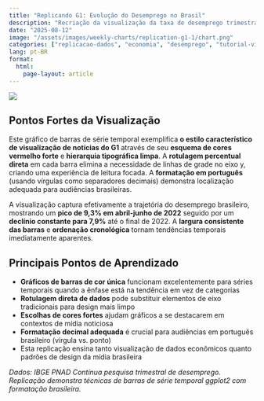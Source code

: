 ```yaml
---
title: "Replicando G1: Evolução do Desemprego no Brasil"
description: "Recriação da visualização da taxa de desemprego trimestral do G1 mostrando recuperação econômica do Brasil com design limpo de gráfico de barras usando ggplot2"
date: "2025-08-12"
image: "/assets/images/weekly-charts/replication-g1-1/chart.png"
categories: ["replicacao-dados", "economia", "desemprego", "tutorial-visualizacao"]
lang: pt-BR
format:
  html:
    page-layout: article
---
```


![](/assets/images/weekly-charts/replication-g1-1/chart.png){fig-align="center"}

## Pontos Fortes da Visualização

Este gráfico de barras de série temporal exemplifica **o estilo característico de visualização de notícias do G1** através de seu **esquema de cores vermelho forte** e **hierarquia tipográfica limpa**. A **rotulagem percentual direta** em cada barra elimina a necessidade de linhas de grade no eixo y, criando uma experiência de leitura focada. A **formatação em português** (usando vírgulas como separadores decimais) demonstra localização adequada para audiências brasileiras.

A visualização captura efetivamente a trajetória do desemprego brasileiro, mostrando um **pico de 9,3% em abril-junho de 2022** seguido por um **declínio constante para 7,9%** até o final de 2022. A **largura consistente das barras** e **ordenação cronológica** tornam tendências temporais imediatamente aparentes.

## Principais Pontos de Aprendizado

- **Gráficos de barras de cor única** funcionam excelentemente para séries temporais quando a ênfase está na tendência em vez de categorias
- **Rotulagem direta de dados** pode substituir elementos de eixo tradicionais para design mais limpo
- **Escolhas de cores fortes** ajudam gráficos a se destacarem em contextos de mídia noticiosa
- **Formatação decimal adequada** é crucial para audiências em português brasileiro (vírgula vs. ponto)
- Esta replicação ensina tanto visualização de dados econômicos quanto padrões de design da mídia brasileira

*Dados: IBGE PNAD Contínua pesquisa trimestral de desemprego. Replicação demonstra técnicas de barras de série temporal ggplot2 com formatação brasileira.*